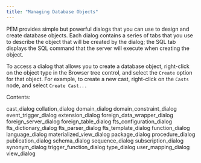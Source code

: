 ```yaml
---
title: "Managing Database Objects"
---
```


<div id="managing_database_objects" class="registered_link"></div>

PEM provides simple but powerful dialogs that you can use to design and create database objects. Each dialog contains a series of tabs that you use to describe the object that will be created by the dialog; the SQL tab displays the SQL command that the server will execute when creating the object.

To access a dialog that allows you to create a database object, right-click on the object type in the Browser tree control, and select the `Create` option for that object. For example, to create a new cast, right-click on the `Casts` node, and select `Create Cast...`

Contents:

<div class="toctree">

cast_dialog collation_dialog domain_dialog domain_constraint_dialog event_trigger_dialog extension_dialog foreign_data_wrapper_dialog foreign_server_dialog foreign_table_dialog fts_configuration_dialog fts_dictionary_dialog fts_parser_dialog fts_template_dialog function_dialog language_dialog materialized_view_dialog package_dialog procedure_dialog publication_dialog schema_dialog sequence_dialog subscription_dialog synonym_dialog trigger_function_dialog type_dialog user_mapping_dialog view_dialog

</div>

